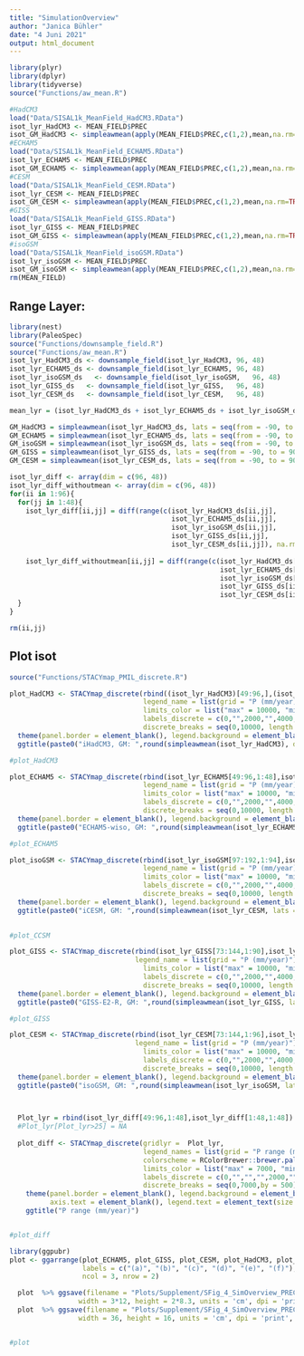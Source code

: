 ```yaml
---
title: "SimulationOverview"
author: "Janica Bühler"
date: "4 Juni 2021"
output: html_document
---
```


```r
library(plyr)
library(dplyr)
library(tidyverse)
source("Functions/aw_mean.R")
```


```r
#HadCM3
load("Data/SISAL1k_MeanField_HadCM3.RData")
isot_lyr_HadCM3 <- MEAN_FIELD$PREC
isot_GM_HadCM3 <- simpleawmean(apply(MEAN_FIELD$PREC,c(1,2),mean,na.rm=TRUE))
#ECHAM5
load("Data/SISAL1k_MeanField_ECHAM5.RData")
isot_lyr_ECHAM5 <- MEAN_FIELD$PREC
isot_GM_ECHAM5 <- simpleawmean(apply(MEAN_FIELD$PREC,c(1,2),mean,na.rm=TRUE), lats = seq(from = -90,to = 90,length.out = 48))
#CESM
load("Data/SISAL1k_MeanField_CESM.RData")
isot_lyr_CESM <- MEAN_FIELD$PREC
isot_GM_CESM <- simpleawmean(apply(MEAN_FIELD$PREC,c(1,2),mean,na.rm=TRUE), lats = seq(from = -90,to = 90,length.out = 96))
#GISS
load("Data/SISAL1k_MeanField_GISS.RData")
isot_lyr_GISS <- MEAN_FIELD$PREC
isot_GM_GISS <- simpleawmean(apply(MEAN_FIELD$PREC,c(1,2),mean,na.rm=TRUE), lats = seq(from = -90,to = 90,length.out = 90))
#isoGSM
load("Data/SISAL1k_MeanField_isoGSM.RData")
isot_lyr_isoGSM <- MEAN_FIELD$PREC
isot_GM_isoGSM <- simpleawmean(apply(MEAN_FIELD$PREC,c(1,2),mean,na.rm=TRUE), lats = seq(from = -90,to = 90,length.out = 94))
rm(MEAN_FIELD)
```

## Range Layer:
```r
library(nest)
library(PaleoSpec)
source("Functions/downsample_field.R")
source("Functions/aw_mean.R")
isot_lyr_HadCM3_ds <- downsample_field(isot_lyr_HadCM3, 96, 48)
isot_lyr_ECHAM5_ds <- downsample_field(isot_lyr_ECHAM5, 96, 48)
isot_lyr_isoGSM_ds   <- downsample_field(isot_lyr_isoGSM,   96, 48)
isot_lyr_GISS_ds   <- downsample_field(isot_lyr_GISS,   96, 48)
isot_lyr_CESM_ds   <- downsample_field(isot_lyr_CESM,   96, 48)

mean_lyr = (isot_lyr_HadCM3_ds + isot_lyr_ECHAM5_ds + isot_lyr_isoGSM_ds + isot_lyr_GISS_ds + isot_lyr_CESM_ds)/5

GM_HadCM3 = simpleawmean(isot_lyr_HadCM3_ds, lats = seq(from = -90, to = 90, length.out = 48))
GM_ECHAM5 = simpleawmean(isot_lyr_ECHAM5_ds, lats = seq(from = -90, to = 90, length.out = 48))
GM_isoGSM = simpleawmean(isot_lyr_isoGSM_ds, lats = seq(from = -90, to = 90, length.out = 48))
GM_GISS = simpleawmean(isot_lyr_GISS_ds, lats = seq(from = -90, to = 90, length.out = 48))
GM_CESM = simpleawmean(isot_lyr_CESM_ds, lats = seq(from = -90, to = 90, length.out = 48))

isot_lyr_diff <- array(dim = c(96, 48))
isot_lyr_diff_withoutmean <- array(dim = c(96, 48))
for(ii in 1:96){
  for(jj in 1:48){
    isot_lyr_diff[ii,jj] = diff(range(c(isot_lyr_HadCM3_ds[ii,jj], 
                                        isot_lyr_ECHAM5_ds[ii,jj], 
                                        isot_lyr_isoGSM_ds[ii,jj], 
                                        isot_lyr_GISS_ds[ii,jj], 
                                        isot_lyr_CESM_ds[ii,jj]), na.rm = T), na.rm = T)
    
    isot_lyr_diff_withoutmean[ii,jj] = diff(range(c(isot_lyr_HadCM3_ds[ii,jj]-GM_HadCM3, 
                                                    isot_lyr_ECHAM5_ds[ii,jj]-GM_ECHAM5, 
                                                    isot_lyr_isoGSM_ds[ii,jj]-GM_isoGSM, 
                                                    isot_lyr_GISS_ds[ii,jj]-GM_GISS, 
                                                    isot_lyr_CESM_ds[ii,jj]-GM_CESM), na.rm = T), na.rm = T)
  }
}

rm(ii,jj)
```



## Plot isot

```r
source("Functions/STACYmap_PMIL_discrete.R")

plot_HadCM3 <- STACYmap_discrete(rbind((isot_lyr_HadCM3)[49:96,],(isot_lyr_HadCM3)[1:48,]),
                                 legend_name = list(grid = "P (mm/year)"), graticules = T, colorscheme = "prcp_grd", 
                                 limits_color = list("max" = 10000, "min" = 0),
                                 labels_discrete = c(0,"",2000,"",4000,"",6000,"",8000,"",10000), 
                                 discrete_breaks = seq(0,10000, length.out = 11)) +
  theme(panel.border = element_blank(), legend.background = element_blank(), axis.text = element_blank(), legend.text = element_text(size = 10),plot.title = element_text(hjust = 0.5)) +
  ggtitle(paste0("iHadCM3, GM: ",round(simpleawmean(isot_lyr_HadCM3), digits = 1), "mm/year"))

#plot_HadCM3

plot_ECHAM5 <- STACYmap_discrete(rbind(isot_lyr_ECHAM5[49:96,1:48],isot_lyr_ECHAM5[1:48,1:48]),
                                 legend_name = list(grid = "P (mm/year)"), graticules = T, colorscheme = "prcp_grd", 
                                 limits_color = list("max" = 10000, "min" = 0),
                                 labels_discrete = c(0,"",2000,"",4000,"",6000,"",8000,"",10000), 
                                 discrete_breaks = seq(0,10000, length.out = 11)) +
  theme(panel.border = element_blank(), legend.background = element_blank(), axis.text = element_blank(), legend.text = element_text(size = 10),plot.title = element_text(hjust = 0.5)) +
  ggtitle(paste0("ECHAM5-wiso, GM: ",round(simpleawmean(isot_lyr_ECHAM5, lats = seq(from = -90,to = 90,length.out = 48)), digits = 1), "mm/year"))

#plot_ECHAM5

plot_isoGSM <- STACYmap_discrete(rbind(isot_lyr_isoGSM[97:192,1:94],isot_lyr_isoGSM[1:96,1:94]),
                                 legend_name = list(grid = "P (mm/year)"), graticules = T, colorscheme = "prcp_grd", 
                                 limits_color = list("max" = 10000, "min" = 0),
                                 labels_discrete = c(0,"",2000,"",4000,"",6000,"",8000,"",10000), 
                                 discrete_breaks = seq(0,10000, length.out = 11)) +
  theme(panel.border = element_blank(), legend.background = element_blank(), axis.text = element_blank(), legend.text = element_text(size = 10),plot.title = element_text(hjust = 0.5)) +
  ggtitle(paste0("iCESM, GM: ",round(simpleawmean(isot_lyr_CESM, lats = seq(from = -90,to = 90,length.out = 96)), digits = 1), "mm/year"))
  

#plot_CCSM

plot_GISS <- STACYmap_discrete(rbind(isot_lyr_GISS[73:144,1:90],isot_lyr_GISS[1:72,1:90]),
                               legend_name = list(grid = "P (mm/year)"), graticules = T, colorscheme = "prcp_grd", 
                                 limits_color = list("max" = 10000, "min" = 0),
                                 labels_discrete = c(0,"",2000,"",4000,"",6000,"",8000,"",10000), 
                                 discrete_breaks = seq(0,10000, length.out = 11)) +
  theme(panel.border = element_blank(), legend.background = element_blank(), axis.text = element_blank(), legend.text = element_text(size = 10),plot.title = element_text(hjust = 0.5)) +
  ggtitle(paste0("GISS-E2-R, GM: ",round(simpleawmean(isot_lyr_GISS, lats = seq(from = -90,to = 90,length.out = 90)), digits = 1), "mm/year"))

#plot_GISS

plot_CESM <- STACYmap_discrete(rbind(isot_lyr_CESM[73:144,1:96],isot_lyr_CESM[1:72,1:96]),
                               legend_name = list(grid = "P (mm/year)"), graticules = T, colorscheme = "prcp_grd", 
                                 limits_color = list("max" = 10000, "min" = 0),
                                 labels_discrete = c(0,"",2000,"",4000,"",6000,"",8000,"",10000), 
                                 discrete_breaks = seq(0,10000, length.out = 11)) +
  theme(panel.border = element_blank(), legend.background = element_blank(), axis.text = element_blank(), legend.text = element_text(size = 10),plot.title = element_text(hjust = 0.5)) +
  ggtitle(paste0("isoGSM, GM: ",round(simpleawmean(isot_lyr_isoGSM, lats = seq(from = -90,to = 90,length.out = 94)), digits = 1), "mm/year"))
  


  Plot_lyr = rbind(isot_lyr_diff[49:96,1:48],isot_lyr_diff[1:48,1:48])
  #Plot_lyr[Plot_lyr>25] = NA
  
  plot_diff <- STACYmap_discrete(gridlyr =  Plot_lyr, 
                                 legend_names = list(grid = "P range (mm/year)"), graticules = T, 
                                 colorscheme = RColorBrewer::brewer.pal(9, 'Reds'), 
                                 limits_color = list("max" = 7000, "min" = 0),
                                 labels_discrete = c(0,"","","",2000,"","","",4000,"","","",6000,"",""), 
                                 discrete_breaks = seq(0,7000,by = 500)) +
    theme(panel.border = element_blank(), legend.background = element_blank(), 
          axis.text = element_blank(), legend.text = element_text(size = 10),plot.title = element_text(hjust = 0.5)) +
    ggtitle("P range (mm/year)")


#plot_diff

library(ggpubr)
plot <- ggarrange(plot_ECHAM5, plot_GISS, plot_CESM, plot_HadCM3, plot_isoGSM, plot_diff,
                  labels = c("(a)", "(b)", "(c)", "(d)", "(e)", "(f)"),
                  ncol = 3, nrow = 2)

  plot  %>% ggsave(filename = "Plots/Supplement/SFig_4_SimOverview_PREC.pdf", plot = .,
                 width = 3*12, height = 2*8.3, units = 'cm', dpi = 'print', device = "pdf")
  plot  %>% ggsave(filename = "Plots/Supplement/SFig_4_SimOverview_PREC.png", plot = ., 
                 width = 36, height = 16, units = 'cm', dpi = 'print', device = "png")


#plot
```
